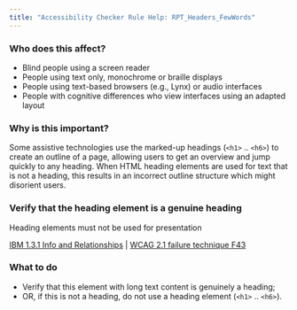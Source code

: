 ```yaml
---
title: "Accessibility Checker Rule Help: RPT_Headers_FewWords"
---
```


<div className="toolHelp">
<Row>
<Column colLg={5} colMd={3} colSm={4} className="toolLeft">

### Who does this affect?

 * Blind people using a screen reader
 * People using text only, monochrome or braille displays
 * People using text-based browsers (e.g., Lynx) or audio interfaces
 * People with cognitive differences who view interfaces using an adapted layout

### Why is this important?

Some assistive technologies use the marked-up headings (`<h1>` .. `<h6>`) to create an outline of a page, allowing users to get an overview and jump quickly to any heading. When HTML heading elements are used for text that is not a heading, this results in an incorrect outline structure which might disorient users.

</Column>
<Column colLg={11} colMd={5} colSm={4} className="toolMain">

<div id="locLevel"></div>

### Verify that the heading element is a genuine heading
Heading elements must not be used for presentation

[IBM 1.3.1 Info and Relationships](http://www.ibm.com/able/guidelines/ci162/info_and_relationships.html) | [WCAG 2.1 failure technique F43](https://www.w3.org/WAI/WCAG21/Techniques/failures/F43)

<div id="locSnippet"></div>

### What to do

 * Verify that this element with long text content is genuinely a heading;
 * OR, if this is not a heading, do not use a heading element (`<h1>` .. `<h6>`).

</Column>
</Row>
</div>
